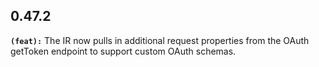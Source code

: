 ## 0.47.2
**`(feat):`** The IR now pulls in additional request properties from the OAuth getToken endpoint to support custom OAuth schemas.


